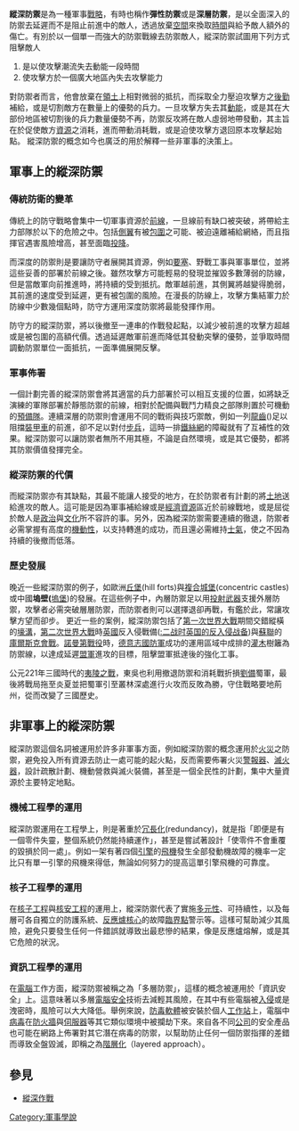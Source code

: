 {{merge from|纵深防御原则|time=2017-07-10T01:55:58+00:00}}
{{軍事}}
'''縱深防禦'''是為一種軍事[[戰略|戰略]]，有時也稱作'''彈性防禦'''或是'''深層防禦'''，是以全面深入的防禦去延遲而不是阻止前進中的敵人，透過放棄[[空間|空間]]來換取[[時間|時間]]與給予敵人額外的傷亡。有別於以一個單一而強大的防禦戰線去防禦敵人，縱深防禦試圖用下列方式阻擊敵人
# 是以使攻擊潮流失去動能一段時間
# 使攻擊方於一個廣大地區內失去攻擊能力
對防禦者而言，他會放棄在[[領土|領土]]上相對微弱的抵抗，而採取全力壓迫攻擊方之[[後勤|後勤]]補給，或是切割敵方在數量上的優勢的兵力。一旦攻擊方失去其[[動能|動能]]，或是其在大部份地區被切割後的兵力數量優勢不再，防禦反攻將在敵人虛弱地帶發動，其主旨在於促使敵方[[資源|資源]]之消耗，進而帶動消耗戰，或是迫使攻擊方退回原本攻擊起始點。
縱深防禦的概念如今也廣泛的用於解釋一些非軍事的決策上。

== 軍事上的縱深防禦 ==
=== 傳統防衛的變革 ===
傳統上的防守戰略會集中一切軍事資源於[[前線|前線]]，一旦線前有缺口被突破，將帶給主力部隊於以下的危險之中。包括[[側翼|側翼]]有被[[包圍|包圍]]之可能、被迫遠離補給網絡，而且指揮官遇害風險增高，甚至面臨[[投降|投降]]。

而深度的防禦則是要讓防守者展開其資源，例如[[要塞|要塞]]、野戰工事與軍事單位，並將這些妥善的部署於前線之後。雖然攻擊方可能輕易的發現並摧毀多數薄弱的防線，但是當敵軍向前推進時，將持續的受到抵抗。敵軍越前進，其側翼將越變得脆弱，其前進的速度受到延遲，更有被包圍的風險。在漫長的防線上，攻擊方集結軍力於防線中少數幾個點時，防守方運用深度防禦將最能發揮作用。

防守方的縱深防禦，將以後撤至一連串的作戰發起點，以減少被前進的攻擊方超越或是被包圍的高額代價。透過延遲敵軍前進而降低其發動突擊的優勢，並爭取時間調動防禦單位一面抵抗，一面準備展開反擊。

=== 軍事佈署 ===
一個計劃完善的縱深防禦會將其適當的兵力部署於可以相互支援的位置，如將缺乏演練的軍隊部署於靜態防禦的前線，相對於配備與戰鬥力精良之部隊則置於可機動的[[預備隊|預備隊]]。連續深層的防禦則會運用不同的戰術與技巧禦敵，例如一列[[龍齒|龍齒]]({{lang|en|dragon's teeth}})足以阻擋[[裝甲車|裝甲車]]的前進，卻不足以對付[[步兵|步兵]]，這時一排[[鐵絲網|鐵絲網]]的障礙就有了互補性的效果。縱深防禦可以讓防禦者無所不用其極，不論是自然環境，或是其它優勢，都將其防禦價值發揮完全。

=== 縱深防禦的代價 ===
而縱深防禦亦有其缺點，其最不能讓人接受的地方，在於防禦者有計劃的將[[土地|土地]]送給進攻的敵人。這可能是因為軍事補給線或是[[經濟|經濟]][[資源|資源]]區近於前線戰地，或是屈從於敵人是[[政治|政治]]與[[文化|文化]]所不容許的事。另外，因為縱深防禦需要連續的徹退，防禦者必需掌握有高度的[[機動性|機動性]]，以支持轉進的成功，而且還必需維持[[士氣|士氣]]，使之不因為持續的後撤而低落。

=== 歷史發展 ===
晚近一些縱深防禦的例子，如歐洲[[丘堡|丘堡]](hill forts)與[[複合|複合]][[城堡|城堡]](concentric castles)或中國'''塢壁('''[[塢堡|塢堡]])的發展。在這些例子中，內層防禦足以用[[投射武器|投射武器]]支援外層防禦，攻擊者必需突破層層防禦，而防禦者則可以選擇退卻再戰，有鑑於此，常讓攻擊方望而卻步。
更近一些的案例，縱深防禦包括了[[第一次世界大戰|第一次世界大戰]]期間交錯縱橫的[[壕溝|壕溝]]，[[第二次世界大戰|第二次世界大戰]]時[[英國|英國]]反入侵戰備([[:二战时英国的反入侵战备|:二战时英国的反入侵战备]])與[[蘇聯|蘇聯]]的[[庫爾斯克會戰|庫爾斯克會戰]]。[[諾曼第戰役|諾曼第戰役]]時，[[德意志國防軍|德意志國防軍]]成功的運用區域中成排的[[灌木|灌木]]樹籬為防禦線，以達成延遲[[盟軍|盟軍]]進攻的目標，阻擊盟軍抵達後的強化工事。

公元221年三國時代的[[夷陵之戰|夷陵之戰]]，東吳也利用撤退防禦和消耗戰折損[[劉備|劉備]]蜀軍，最後將戰局拖至炎夏並把蜀軍引至叢林深處進行火攻而反敗為勝，守住戰略要地荊州，從而改變了三國歷史。

== 非軍事上的縱深防禦 ==
縱深防禦這個名詞被運用於許多非軍事方面，例如縱深防禦的概念運用於[[火災|火災]]之防禦，避免投入所有資源去防止一處可能的起火點，反而需要佈署火災[[警報器|警報器]]、[[滅火器|滅火器]]，設計疏散計劃、機動營救與滅火裝備，甚至是一個全民性的計劃，集中大量資源於主要特定地點。
=== 機械工程學的運用 ===
縱深防禦運用在工程學上，則是著重於[[冗長化|冗長化]](redundancy)，就是指「即便是有一個零件失靈，整個系統仍然能持續運作」，甚至是嘗試著設計「使零件不會重覆的毀損於同一處」。例如一架有著四個[[引擎|引擎]]的[[飛機|飛機]]發生全部發動機故障的機率一定比只有單一引擎的飛機來得低，無論如何努力的提高這單引擎飛機的可靠度。
	
=== 核子工程學的運用 ===
在[[核子工程|核子工程]]與[[核安工程|核安工程]]的運用上，縱深防禦代表了實施[[多元性|多元性]]、可持續性，以及每層可各自獨立的防護系統、[[反應爐|反應爐]][[核心|核心]]的故障[[臨界點|臨界點]]警示等。這樣可幫助減少其風險，避免只要發生任何一件錯誤就導致出最悲慘的結果，像是反應爐熔解，或是其它危險的狀況。

=== 資訊工程學的運用 ===
在[[電腦|電腦]]工作方面，縱深防禦被稱之為「多層防禦」，這樣的概念被運用於「資訊安全」上。這意味著以多層[[電腦安全|電腦安全]]技術去減輕其風險，在其中有些電腦被[[入侵|入侵]]或是洩密時，風險可以大大降低。舉例來說，[[防毒軟體|防毒軟體]]被安裝於個人[[工作站|工作站]]上，電腦中[[病毒|病毒]]在[[防火牆|防火牆]]與[[伺服器|伺服器]]等其它類似環境中被攔劫下來。來自各不同[[公司|公司]]的安全產品也可能在網路上佈署對其它潛在病毒的防禦，以幫助防止任何一個防禦指揮的差錯而導致全盤毀滅，即稱之為[[階層化|階層化]]（layered approach）。

== 參見 ==
* [[縱深作戰|縱深作戰]]

[[Category:軍事學說|Category:軍事學說]]